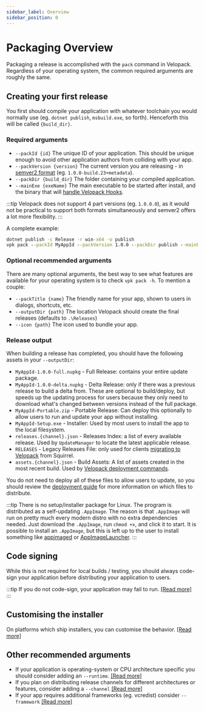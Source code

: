 ```yaml
---
sidebar_label: Overview
sidebar_position: 0
---
```


# Packaging Overview
<AppliesTo all />

Packaging a release is accomplished with the `pack` command in Velopack. Regardless of your operating system, the common required arguments are roughly the same. 

## Creating your first release
You first should compile your application with whatever toolchain you would normally use (eg. `dotnet publish`, `msbuild.exe`, so forth). 
Henceforth this will be called `{build_dir}`.

### Required arguments
- `--packId {id}` The unique ID of your application. This should be unique enough to avoid other application authors from colliding with your app.
- `--packVersion {version}` The current version you are releasing - in [semver2 format](https://semver.org/) (eg. `1.0.0-build.23+metadata`). 
- `--packDir {build_dir}` The folder containing your compiled application.
- `--mainExe {exeName}` The main executable to be started after install, and the binary that will [handle Velopack Hooks](../integrating/overview.mdx).

:::tip
Velopack does not support 4 part versions (eg. `1.0.0.0`), as it would not be practical to support both formats simultaneously and semver2 offers a lot more flexibility.
:::

A complete example:
```cmd
dotnet publish -c Release -r win-x64 -o publish
vpk pack --packId MyAppId --packVersion 1.0.0 --packDir publish --mainExe MyApp.exe
```

### Optional recommended arguments
There are many optional arguments, the best way to see what features are available for your operating system is to check `vpk pack -h`. To mention a couple:
- `--packTitle {name}` The friendly name for your app, shown to users in dialogs, shortcuts, etc.
- `--outputDir {path}` The location Velopack should create the final releases (defaults to `.\Releases`)
- `--icon {path}` The icon used to bundle your app.

### Release output
When building a release has completed, you should have the following assets in your `--outputDir`:
- `MyAppId-1.0.0-full.nupkg` - Full Release: contains your entire update package.
- `MyAppId-1.0.0-delta.nupkg` - Delta Release: only if there was a previous release to build a delta from. These are optional to build/deploy, but speeds up the updating process for users because they only need to download what's changed between versions instead of the full package.
- `MyAppId-Portable.zip` - Portable Release: Can deploy this optionally to allow users to run and update your app without installing.
- `MyAppId-Setup.exe` - Installer: Used by most users to install the app to the local filesystem.
- `releases.{channel}.json` - Releases Index: a list of every available release. Used by `UpdateManager` to locate the latest applicable release.
- `RELEASES` - Legacy Releases File: only used for clients [migrating to Velopack](../migrating/squirrel.mdx) from Squirrel.
- `assets.{channel}.json` - Build Assets: A list of assets created in the most recent build. Used by [Velopack deployment commands](../distributing/overview.mdx).

You do not need to deploy all of these files to allow users to update, so you should review the [deployment guide](../distributing/overview.mdx) for more information on which files to distribute.

:::tip
There is no setup/installer package for Linux. The program is distributed as a self-updating `.AppImage`. The reason is that `.AppImage` will run on pretty much every modern distro with no extra dependencies needed. Just download the `.AppImage`, run `chmod +x`, and click it to start. It is possible to install an `.AppImage`, but this is left up to the user to install something like [appimaged](https://github.com/probonopd/go-appimage/blob/master/src/appimaged/README.mdx) or [AppImageLauncher](https://github.com/TheAssassin/AppImageLauncher).
:::

## Code signing
While this is not required for local builds / testing, you should always code-sign your application before distributing your application to users. 

:::tip
If you do not code-sign, your application may fail to run. [[Read more]](signing.mdx)
:::

## Customising the installer
On platforms which ship installers, you can customise the behavior. [[Read more]](installer.mdx)

## Other recommended arguments
- If your application is operating-system or CPU architecture specific you should consider adding an `--runtime`. [[Read more]](runtime.mdx)
- If you plan on distributing release channels for different architectures or features, consider adding a `--channel` [[Read more]](channels.mdx)
- If your app requires additional frameworks (eg. vcredist) consider `--framework` [[Read more]](bootstrapping.mdx)
